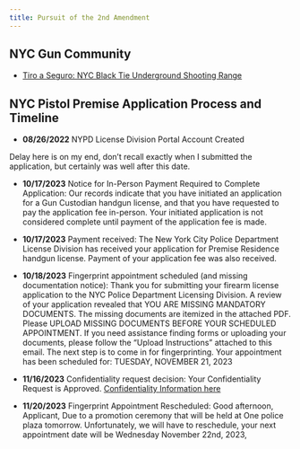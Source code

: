 ```yaml
---
title: Pursuit of the 2nd Amendment
---
```


## NYC Gun Community

- [Tiro a Seguro: NYC Black Tie Underground Shooting Range](https://guestofaguest.com/new-york/nyc/an-underground-black-tie-shooting-range-in-nyc-welcome-to-tiro-a-segno?slide=5)

## NYC Pistol Premise Application Process and Timeline

- **08/26/2022** NYPD License Division Portal Account Created

Delay here is on my end, don't recall exactly when I submitted the application, but certainly was well after this date.

- **10/17/2023** Notice for In-Person Payment Required to Complete Application: Our records indicate that you have initiated an application for a Gun Custodian handgun license, and that you have requested to pay the application fee in-person. Your initiated application is not considered complete until payment of the application fee is made.

- **10/17/2023** Payment received: The New York City Police Department License Division has received your application for Premise Residence handgun license. Payment of your application fee was also received.

- **10/18/2023** Fingerprint appointment scheduled (and missing documentation notice): Thank you for submitting your firearm license application to the NYC Police Department Licensing Division.
A review of your application revealed that YOU ARE MISSING MANDATORY DOCUMENTS. The missing documents are itemized in the attached PDF. Please UPLOAD MISSING DOCUMENTS BEFORE YOUR SCHEDULED APPOINTMENT. If you need assistance finding forms or uploading your documents, please follow the “Upload Instructions” attached to this email.
The next step is to come in for fingerprinting. Your appointment has been scheduled for: TUESDAY, NOVEMBER 21, 2023

- **11/16/2023** Confidentiality request decision: Your Confidentiality Request is Approved. [Confidentiality Information here](https://licensing.nypdonline.org/FOILRequestDetail/?AspxAutoDetectCookieSupport=1)

- **11/20/2023** Fingerprint Appointment Rescheduled: Good afternoon, Applicant, Due to a promotion ceremony that will be held at One police plaza tomorrow. Unfortunately, we will have to reschedule, your next appointment date will be Wednesday November 22nd, 2023, 

